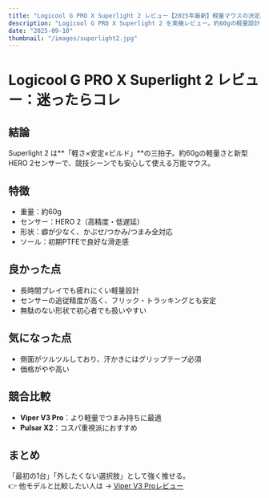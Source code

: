 ```yaml
---
title: "Logicool G PRO X Superlight 2 レビュー【2025年最新】軽量マウスの決定版"
description: "Logicool G PRO X Superlight 2 を実機レビュー。約60gの軽量設計とHERO 2センサーの安定性、競合との比較を含めて徹底解説。"
date: "2025-09-10"
thumbnail: "/images/superlight2.jpg"
---
```


# Logicool G PRO X Superlight 2 レビュー：迷ったらコレ

## 結論
Superlight 2 は**「軽さ×安定×ビルド」**の三拍子。約60gの軽量さと新型HERO 2センサーで、競技シーンでも安心して使える万能マウス。

## 特徴
- 重量：約60g  
- センサー：HERO 2（高精度・低遅延）  
- 形状：癖が少なく、かぶせ/つかみ/つまみ全対応  
- ソール：初期PTFEで良好な滑走感  

## 良かった点
- 長時間プレイでも疲れにくい軽量設計  
- センサーの追従精度が高く、フリック・トラッキングとも安定  
- 無駄のない形状で初心者でも扱いやすい  

## 気になった点
- 側面がツルツルしており、汗かきにはグリップテープ必須  
- 価格がやや高い  

## 競合比較
- **Viper V3 Pro**：より軽量でつまみ持ちに最適  
- **Pulsar X2**：コスパ重視派におすすめ  

## まとめ
「最初の1台」「外したくない選択肢」として強く推せる。  
👉 他モデルと比較したい人は → [Viper V3 Proレビュー](/blog/viper-v3-pro-review)

